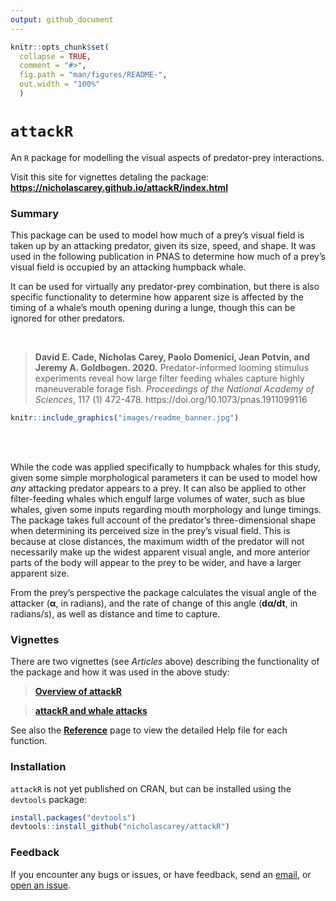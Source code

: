 ```yaml
---
output: github_document
---
```


<!-- README.md is generated from README.Rmd. Please edit that file -->

```r
knitr::opts_chunk$set(
  collapse = TRUE,
  comment = "#>",
  fig.path = "man/figures/README-",
  out.width = "100%"
  )
```

# `attackR`
An `R` package for modelling the visual aspects of predator-prey interactions.

Visit this site for vignettes detaling the package: [**https://nicholascarey.github.io/attackR/index.html**](https://nicholascarey.github.io/attackR/index.html)

### Summary
This package can be used to model how much of a prey's visual field is taken up by an attacking predator, given its size, speed, and shape. It was used in the following publication in PNAS to determine how much of a prey's visual field is occupied by an attacking humpback whale. 

It can be used for virtually any predator-prey combination, but there is also specific functionality to determine how apparent size is affected by the timing of a whale's mouth opening during a lunge, though this can be ignored for other predators.

<br>

> **David E. Cade, Nicholas Carey, Paolo Domenici, Jean Potvin, and Jeremy A. Goldbogen. 2020.** Predator-informed looming stimulus experiments reveal how large filter feeding whales capture highly maneuverable forage fish. *Proceedings of the National Academy of Sciences*, 117 (1) 472-478. https://doi.org/10.1073/pnas.1911099116

```r
knitr::include_graphics("images/readme_banner.jpg")
```

<br>
<br>

While the code was applied specifically to humpback whales for this study, given some simple morphological parameters it can be used to model how *any* attacking predator appears to a prey. It can also be applied to other filter-feeding whales which engulf large volumes of water, such as blue whales, given some inputs regarding mouth morphology and lunge timings. The package takes full account of the predator's three-dimensional shape when determining its perceived size in the prey's visual field. This is because at close distances, the maximum width of the predator will not necessarily make up the widest apparent visual angle, and more anterior parts of the body will appear to the prey to be wider, and have a larger apparent size. 

From the prey's perspective the package calculates the visual angle of the attacker (**α**, in radians), and the rate of change of this angle (**dα/dt**, in radians/s), as well as distance and time to capture.


### Vignettes

There are two vignettes (see *Articles* above) describing the functionality of the package and how it was used in the above study:

> [**Overview of attackR**](https://nicholascarey.github.io/attackR/articles/main.html)

> [**attackR and whale attacks**](https://nicholascarey.github.io/attackR/articles/whales.html)

See also the [**Reference**](https://nicholascarey.github.io/attackR/reference/index.html) page to view the detailed Help file for each function. 

### Installation
`attackR` is not yet published on CRAN, but can be installed using the `devtools` package:

```r
install.packages("devtools")
devtools::install_github("nicholascarey/attackR")
```

### Feedback

If you encounter any bugs or issues, or have feedback, send an [email](mailto:nicholascarey@gmail.com), or [open an issue](https://github.com/nicholascarey/attackR/issues). 


